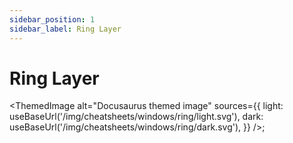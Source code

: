 ```yaml
---
sidebar_position: 1
sidebar_label: Ring Layer
---
```


# Ring Layer


<ThemedImage
  alt="Docusaurus themed image"
  sources={{
    light: useBaseUrl('/img/cheatsheets/windows/ring/light.svg'),
    dark: useBaseUrl('/img/cheatsheets/windows/ring/dark.svg'),
  }}
/>;
